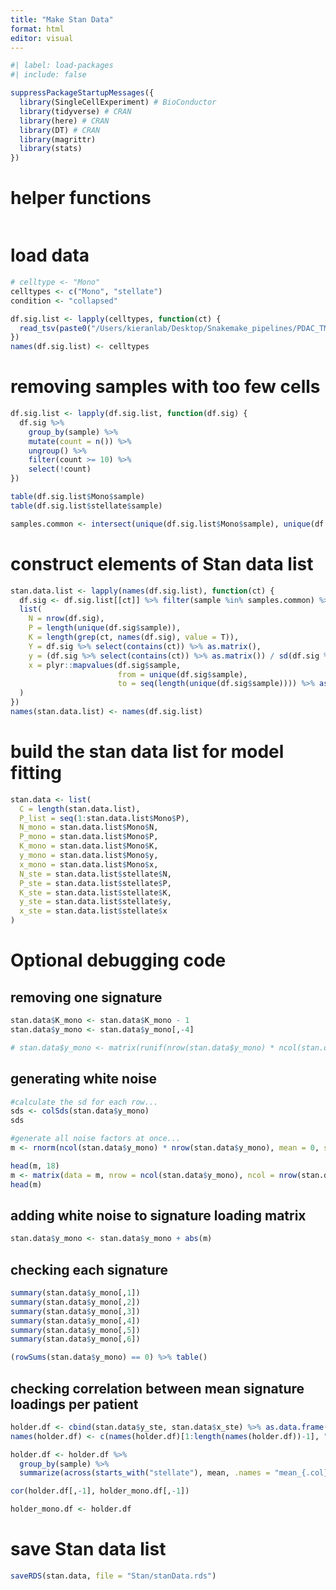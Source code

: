 ```yaml
---
title: "Make Stan Data"
format: html
editor: visual
---
```


```r
#| label: load-packages
#| include: false

suppressPackageStartupMessages({
  library(SingleCellExperiment) # BioConductor
  library(tidyverse) # CRAN
  library(here) # CRAN
  library(DT) # CRAN
  library(magrittr)
  library(stats)
})
```

# helper functions

```r

```

# load data
```r
# celltype <- "Mono"
celltypes <- c("Mono", "stellate")
condition <- "collapsed"
```

```r
df.sig.list <- lapply(celltypes, function(ct) {
  read_tsv(paste0("/Users/kieranlab/Desktop/Snakemake_pipelines/PDAC_TME/output/v2/results/LIGER/signature-analysis/", ct, "/loading-matrices/", ct, "-signature-loading-", condition, ".tsv"))
})
names(df.sig.list) <- celltypes
```

# removing samples with too few cells
```r
df.sig.list <- lapply(df.sig.list, function(df.sig) {
  df.sig %>%
    group_by(sample) %>%
    mutate(count = n()) %>%
    ungroup() %>% 
    filter(count >= 10) %>%
    select(!count)
})

table(df.sig.list$Mono$sample)
table(df.sig.list$stellate$sample)

samples.common <- intersect(unique(df.sig.list$Mono$sample), unique(df.sig.list$stellate$sample))
```

# construct elements of Stan data list
```r
stan.data.list <- lapply(names(df.sig.list), function(ct) {
  df.sig <- df.sig.list[[ct]] %>% filter(sample %in% samples.common) %>% mutate(sample = factor(sample, levels = samples.common)) %>% arrange(sample)
  list(
    N = nrow(df.sig),
    P = length(unique(df.sig$sample)),
    K = length(grep(ct, names(df.sig), value = T)),
    Y = df.sig %>% select(contains(ct)) %>% as.matrix(),
    y = (df.sig %>% select(contains(ct)) %>% as.matrix()) / sd(df.sig %>% select(contains(ct)) %>% as.matrix()),
    x = plyr::mapvalues(df.sig$sample, 
                        from = unique(df.sig$sample),
                        to = seq(length(unique(df.sig$sample)))) %>% as.numeric()
  )
})
names(stan.data.list) <- names(df.sig.list)
```

# build the stan data list for model fitting
```r
stan.data <- list(
  C = length(stan.data.list),
  P_list = seq(1:stan.data.list$Mono$P),
  N_mono = stan.data.list$Mono$N,
  P_mono = stan.data.list$Mono$P,
  K_mono = stan.data.list$Mono$K,
  y_mono = stan.data.list$Mono$y,
  x_mono = stan.data.list$Mono$x,
  N_ste = stan.data.list$stellate$N,
  P_ste = stan.data.list$stellate$P,
  K_ste = stan.data.list$stellate$K,
  y_ste = stan.data.list$stellate$y,
  x_ste = stan.data.list$stellate$x
)
```

# Optional debugging code 
## removing one signature
```r
stan.data$K_mono <- stan.data$K_mono - 1
stan.data$y_mono <- stan.data$y_mono[,-4]

# stan.data$y_mono <- matrix(runif(nrow(stan.data$y_mono) * ncol(stan.data$y_mono)), nrow = nrow(stan.data$y_mono))
```

## generating white noise
```r
#calculate the sd for each row...
sds <- colSds(stan.data$y_mono)
sds

#generate all noise factors at once...
m <- rnorm(ncol(stan.data$y_mono) * nrow(stan.data$y_mono), mean = 0, sd = sds * 1e-04)

head(m, 18)
m <- matrix(data = m, nrow = ncol(stan.data$y_mono), ncol = nrow(stan.data$y_mono)) %>% t()
head(m)
```

## adding white noise to signature loading matrix
```r
stan.data$y_mono <- stan.data$y_mono + abs(m)
```

## checking each signature
```r
summary(stan.data$y_mono[,1])
summary(stan.data$y_mono[,2])
summary(stan.data$y_mono[,3])
summary(stan.data$y_mono[,4])
summary(stan.data$y_mono[,5])
summary(stan.data$y_mono[,6])
```

```r
(rowSums(stan.data$y_mono) == 0) %>% table()
```

## checking correlation between mean signature loadings per patient
```r
holder.df <- cbind(stan.data$y_ste, stan.data$x_ste) %>% as.data.frame()
names(holder.df) <- c(names(holder.df)[1:length(names(holder.df))-1], "sample")

holder.df <- holder.df %>%
  group_by(sample) %>%
  summarize(across(starts_with("stellate"), mean, .names = "mean_{.col}"))

cor(holder.df[,-1], holder_mono.df[,-1])

holder_mono.df <- holder.df
```

# save Stan data list
```r
saveRDS(stan.data, file = "Stan/stanData.rds")
```

